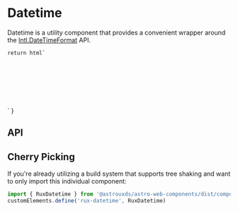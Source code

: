 
<Meta of={DatetimeStories} />

# Datetime

Datetime is a utility component that provides a convenient wrapper around the [Intl.DateTimeFormat](https://developer.mozilla.org/en-US/docs/Web/JavaScript/Reference/Global_Objects/Intl/DateTimeFormat) API.

    return html`
<div style="padding: 10%; display: flex; justify-content: center;">
    <rux-datetime
        date=${args.date}
        day=${args.day}
        hour=${args.hour}
        minute=${args.minute}
        month=${args.month}
        second=${args.second}
        time-zone=${args.timeZone}
        year=${args.year}
        hour-12=${args.hour12}
        .era=${args.era}
        .time-zone-name=${args.timeZoneName}
        .weekday=${args.weekday}
        .locale=${args.locale}
    ></rux-datetime>
</div>
    `
}

<Canvas>
  <Story of={DatetimeStories.Default_} />
</Canvas>

## API

<ArgsTable of="rux-datetime" />

## Cherry Picking

If you're already utilizing a build system that supports tree shaking and want to only import this individual component:

```js
import { RuxDatetime } from '@astrouxds/astro-web-components/dist/components/rux-datetime.js'
customElements.define('rux-datetime', RuxDatetime)
```
